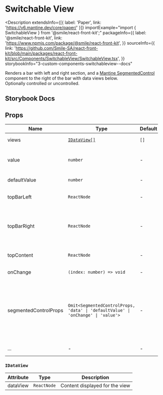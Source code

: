 # Switchable View

<Description
  extendsInfo={[{ label: 'Paper', link: 'https://v6.mantine.dev/core/paper/' }]}
  importExample="import { SwitchableView } from '@smile/react-front-kit';"
  packageInfo={{
    label: '@smile/react-front-kit',
    link: 'https://www.npmjs.com/package/@smile/react-front-kit',
  }}
  sourceInfo={{
    link: 'https://github.com/Smile-SA/react-front-kit/blob/main/packages/react-front-kit/src/Components/SwitchableView/SwitchableView.tsx',
  }}
  storybookInfo="3-custom-components-switchableview--docs"
>
  Renders a bar with left and right section, and a [Mantine
  SegmentedControl](https://v6.mantine.dev/core/segmented-control/) component to
  the right of the bar with data views below. <br />
  Optionally controlled or uncontrolled.
</Description>

## Storybook Docs

<StorybookEmbed
  storyId="3-custom-components-switchableview--docs"
  height="1760"
/>

## Props

| Name                  | Type                                                                             | Default | Description                                                                                                                                                                                                 |
| --------------------- | -------------------------------------------------------------------------------- | ------- | ----------------------------------------------------------------------------------------------------------------------------------------------------------------------------------------------------------- |
| views <Required/>     | [`IDataView[]`](#idataview)                                                      | `[]`    | Array of all data views                                                                                                                                                                                     |
| value                 | `number`                                                                         | -       | Index of the active view, when component is controlled                                                                                                                                                      |
| defaultValue          | `number`                                                                         | -       | Default index of the active view                                                                                                                                                                            |
| topBarLeft            | `ReactNode`                                                                      | -       | ReactNode for the left section of the top bar                                                                                                                                                               |
| topBarRight           | `ReactNode`                                                                      | -       | ReactNode for the right section of the top bar, to the left of the SegmentedControl buttons                                                                                                                 |
| topContent            | `ReactNode`                                                                      | -       | ReactNode for the content below the top bar                                                                                                                                                                 |
| onChange              | `(index: number) => void`                                                        | -       | Called when active view changes                                                                                                                                                                             |
| segmentedControlProps | `Omit<SegmentedControlProps, 'data' \| 'defaultValue' \| 'onChange' \| 'value'>` | -       | Props of [SegmentedControl](https://v6.mantine.dev/core/segmented-control/?t=props), or function returning props, except 'data', 'defaultValue', 'onChange' and 'value' which are handled by this component |
| ...                   | -                                                                                | -       | extends [Paper props](https://v6.mantine.dev/core/paper/?t=props)                                                                                                                                           |

### `IDataView`

| Attribute | Type        | Description                    |
| --------- | ----------- | ------------------------------ |
| dataView  | `ReactNode` | Content displayed for the view |
